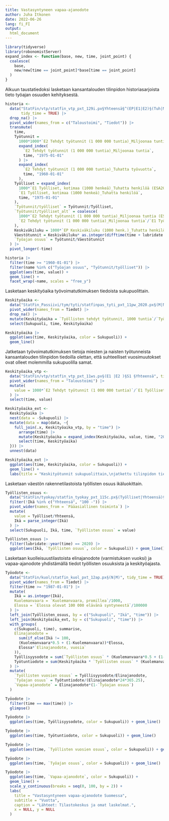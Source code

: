 ```yaml
---
title: Vastasyntyneen vapaa-ajanodote
author: Juha Itkonen
date: 2022-06-26
lang: fi_FI
output:
  html_document
---
```


```r
library(tidyverse)
library(robonomistServer)
expand_index <- function(base, new, time, joint_point) {
  coalesce(
    base,
    new/new[time == joint_point]*base[time == joint_point]
  )
}
```

Alkuun taustatiedoksi lasketaan kansantalouden tilinpidon historiasarjoista tieto työajan osuuden kehityksestä.

```r
historia <-
  data("StatFin/vtp/statfin_vtp_pxt_129i.px§Yhteensä§^(EP|E1|E2)§(Tuh|Milj)",
       tidy_time = TRUE) |>
  drop_na() |>
  pivot_wider(names_from = c("Taloustoimi", "Tiedot")) |>
  transmute(
    time,
    Työtunnit =
      1000*1000*`E2 Tehdyt työtunnit (1 000 000 tuntia)_Miljoonaa tuntia (ESA2010)` |>
      expand_index(
        `E2 Tehdyt työtunnit (1 000 000 tuntia)_Miljoonaa tuntia`,
        time, "1975-01-01"
      ) |>
      expand_index(
        `E2 Tehdyt työtunnit (1 000 000 tuntia)_Tuhatta työvuotta`,
        time, "1960-01-01"
      ),
    Työlliset = expand_index(
      1000*`E1 Työlliset, kotimaa (1000 henkeä)_Tuhatta henkilöä (ESA2010)`,
      `E1 Työlliset, kotimaa (1000 henkeä)_Tuhatta henkilöä`,
      time, "1975-01-01"
    ),
    `Työtunnit/työlliset` = Työtunnit/Työlliset,
    `Työtunnit/työlliset_alt` = coalesce(
      1000*`E2 Tehdyt työtunnit (1 000 000 tuntia)_Miljoonaa tuntia (ESA2010)`/`E1 Työlliset, kotimaa (1000 henkeä)_Tuhatta henkilöä (ESA2010)`,
      `E2 Tehdyt työtunnit (1 000 000 tuntia)_Miljoonaa tuntia`/`E1 Työlliset, kotimaa (1000 henkeä)_Tuhatta henkilöä`
    ),
    Keskiväkiluku = 1000*`EP Keskiväkiluku (1000 henk.)_Tuhatta henkilöä`,
    Väestötunnit = Keskiväkiluku* as.integer(difftime(time + lubridate::years(1), time, units = "hours")),
    `Työajan osuus` = Työtunnit/Väestötunnit
  ) |>
  pivot_longer(-time)

historia |>
  filter(time >= "1960-01-01") |>
  filter(name %in% c("Työajan osuus", "Työtunnit/työlliset")) |>
  ggplot(aes(time, value)) +
  geom_line() +
  facet_wrap(~name, scales = "free_y")

```

Lasketaan keskityöaika työvoimatutkimuksen tiedoista sukupuolittain.

```r
Keskityöaika <-
  data("StatFin_Passiivi/tym/tyti/statfinpas_tyti_pxt_11pw_2020.px§(M|N)§Yhteensä§Työl", tidy_time = TRUE) |>
  pivot_wider(names_from = Tiedot) |>
  drop_na() |>
  mutate(Keskityöaika = `Työllisten tehdyt työtunnit, 1000 tuntia`/`Työlliset, 1000 henkilöä`) |>
  select(Sukupuoli, time, Keskityöaika)

Keskityöaika |>
  ggplot(aes(time, Keskityöaika, color = Sukupuoli)) +
  geom_line()
```

Jatketaan työvoimatutkimuksen tietoja miesten ja naisten työtunneista kansantalouden tilinpidon tiedoilla olettan, että suhteelliset vuosimuutokset ovat olleet molemmilla sukupuolilla samat.

```r
Keskityöaika_vtp <-
  data("StatFin/vtp/statfin_vtp_pxt_11ws.px§(E1 |E2 )§S1 §Yhteensä", tidy_time = TRUE) |>
  pivot_wider(names_from = "Taloustoimi") |>
  mutate(
    value = 1000*`E2 Tehdyt työtunnit (1 000 000 tuntia)`/`E1 Työlliset, kotimaa (1000 henkeä)`
  ) |>
  select(time, value)

Keskityöaika_ext <-
  Keskityöaika |>
  nest(data = -Sukupuoli) |>
  mutate(data = map(data, ~{
    full_join(.x, Keskityöaika_vtp, by = "time") |>
      arrange(time) |>
      mutate(Keskityöaika = expand_index(Keskityöaika, value, time, "2005-01-01")) |>
      select(time, Keskityöaika)
  })) |>
  unnest(data)

Keskityöaika_ext |>
  ggplot(aes(time, Keskityöaika, color = Sukupuoli)) +
  geom_line() +
  labs(title = "Keskityötunnit sukupuolittain,\njatkettu tilinpidon tiedoilla")

```

Lasketaan väestön rakennetilastoista työllisten osuus ikäluokittain.

```r
Työllisten_osuus <-
  data("StatFin/tyokay/statfin_tyokay_pxt_115c.px§(Työlliset|Yhteensä)§(N|M)", tidy_time = TRUE) |>
  filter(!Ikä %in% c("Yhteensä", "100 -")) |>
  pivot_wider(names_from = `Pääasiallinen toiminta`) |>
  mutate(
    value = Työlliset/Yhteensä,
    Ikä = parse_integer(Ikä)
  ) |>
  select(Sukupuoli, Ikä, time, `Työllisten osuus` = value)

Työllisten_osuus |>
  filter(lubridate::year(time) == 2020) |>
  ggplot(aes(Ikä, `Työllisten osuus`, color = Sukupuoli)) + geom_line()
```

Lasketaan kuolleisuustilastoista elinajanodote (varmistuksen vuoksi) ja vapaa-ajanodote yhdistämällä tiedot työllisten osuuksista ja keskityöajasta.

```r
Työodote <-
  data("StatFin/kuol/statfin_kuol_pxt_12ap.px§(N|M)", tidy_time = TRUE) |>
  pivot_wider(names_from = Tiedot) |>
  filter(time >= "1987-01-01") |>
  mutate(
    Ikä = as.integer(Ikä),
    Kuolemanvaara = `Kuolemanvaara, promillea`/1000,
    Elossa = `Elossa olevat 100 000 elävänä syntyneestä`/100000
  ) |>
  left_join(Työllisten_osuus, by = c("Sukupuoli", "Ikä", "time")) |>
  left_join(Keskityöaika_ext, by = c("Sukupuoli", "time")) |>
  with_groups(
    c(Sukupuoli, time), summarise,
    Elinajanodote =
      sum(if_else(Ikä != 100,
      (Kuolemanvaara*0.5 + (1-Kuolemanvaara))*Elossa,
      Elossa*`Elinajanodote, vuosia`
    )),
    Työllisyysodote = sum(`Työllisten osuus` * (Kuolemanvaara*0.5 + (1-Kuolemanvaara))*Elossa, na.rm = TRUE),
    Työtuntiodote = sum(Keskityöaika * `Työllisten osuus` * (Kuolemanvaara*0.5 + (1-Kuolemanvaara))*Elossa, na.rm = TRUE)
  ) |>
  mutate(
    `Työllisten vuosien osuus` = Työllisyysodote/Elinajanodote,
    `Työajan osuus` = Työtuntiodote/(Elinajanodote*24*365.25),
    `Vapaa-ajanodote` = Elinajanodote*(1-`Työajan osuus`)
  )

Työodote |>
  filter(time == max(time)) |>
  glimpse()
```

```r
Työodote |>
  ggplot(aes(time, Työllisyysodote, color = Sukupuoli)) + geom_line()
```

```r
Työodote |>
  ggplot(aes(time, Työtuntiodote, color = Sukupuoli)) + geom_line()
```

```r
Työodote |>
  ggplot(aes(time, `Työllisten vuosien osuus`, color = Sukupuoli)) + geom_line()
```

```r
Työodote |>
  ggplot(aes(time, `Työajan osuus`, color = Sukupuoli)) + geom_line()
```

```r
Työodote |>
  ggplot(aes(time, `Vapaa-ajanodote`, color = Sukupuoli)) +
  geom_line() +
  scale_y_continuous(breaks = seq(0, 100, by = 2)) +
  labs(
    title = "Vastasyntyneen vapaa-ajanodote Suomessa",
    subtitle = "Vuotta",
    caption = "Lähteet: Tilastokeskus ja omat laskelmat.",
    x = NULL, y = NULL
  )
```


